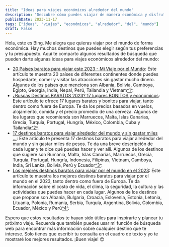 ```yaml
---
title: "Ideas para viajes económicos alrededor del mundo"
description: "Descubre cómo puedes viajar de manera económica y disfrutar al máximo tu experiencia explorando diferentes destinos."
publishDate: 2023-11-17
tags: ["ideas", "viajes", "económicos", "alrededor", "del", "mundo"]
draft: False
---
```


[1]: https://www.miviajeporelmundo.com/paises-baratos-para-viajar
[2]: https://latravelista.com/destinos-baratos-para-viajar/
[3]: https://bing.com/search?q=Ideas+para+viajes+econ%C3%B3micos+alrededor+del+mundo
[4]: https://www.espanol.skyscanner.com/noticias/17-lugares-baratos-para-viajar-barato
[5]: https://inteligenciaviajera.com/paises-baratos-para-viajar/

Hola, este es Bing. Me alegra que quieras viajar por el mundo de forma económica. Hay muchos destinos que puedes elegir según tus preferencias y tu presupuesto. Aquí te comparto algunos resultados de búsqueda que pueden darte algunas ideas para viajes económicos alrededor del mundo:

- [20 Países baratos para viajar este 2023 - Mi Viaje por el Mundo](https://www.miviajeporelmundo.com/paises-baratos-para-viajar): Este artículo te muestra 20 países de diferentes continentes donde puedes hospedarte, comer y visitar las atracciones sin gastar mucho dinero. Algunos de los países que menciona son Albania, Bolivia, Camboya, Egipto, Georgia, India, Nepal, Perú, Tailandia y Vietnam[^1^][1].
- [¿Buscas Destinos BARATOS 2023? 17 lugares BONITOS y económicos](https://latravelista.com/destinos-baratos-para-viajar/): Este artículo te ofrece 17 lugares baratos y bonitos para viajar, tanto dentro como fuera de Europa. Te da los precios basados en vuelos, alojamiento, comida y el precio promedio de una cerveza. Algunos de los lugares que recomienda son Marruecos, Malta, Islas Canarias, Grecia, Turquía, Portugal, Hungría, México, Colombia, Cuba y Tailandia[^2^][2].
- [17 destinos baratos para viajar alrededor del mundo y sin gastar miles ...](https://bing.com/search?q=Ideas+para+viajes+econ%c3%b3micos+alrededor+del+mundo): Este artículo te presenta 17 destinos baratos para viajar alrededor del mundo y sin gastar miles de pesos. Te da una breve descripción de cada lugar y te dice qué puedes hacer y ver allí. Algunos de los destinos que sugiere son Rumania, Malta, Islas Canarias, Marruecos, Grecia, Turquía, Portugal, Hungría, Indonesia, Filipinas, Vietnam, Camboya, India, Sri Lanka, Bolivia, Perú y Ecuador[^3^][3].
- [Los mejores destinos baratos para viajar por el mundo en el 2023](https://inteligenciaviajera.com/paises-baratos-para-viajar/): Este artículo te muestra los mejores destinos baratos para viajar por el mundo en el 2023, tanto dentro como fuera de Europa. Te da información sobre el costo de vida, el clima, la seguridad, la cultura y las actividades que puedes hacer en cada lugar. Algunos de los destinos que propone son Albania, Bulgaria, Croacia, Eslovenia, Estonia, Letonia, Lituania, Polonia, Rumania, Serbia, Turquía, Argentina, Bolivia, Colombia, Ecuador, México y Perú[^4^][5].

Espero que estos resultados te hayan sido útiles para inspirarte y planear tu próximo viaje. Recuerda que también puedes usar mi función de búsqueda web para encontrar más información sobre cualquier destino que te interese. Solo tienes que escribir tu consulta en el cuadro de texto y yo te mostraré los mejores resultados. ¡Buen viaje! 😊
